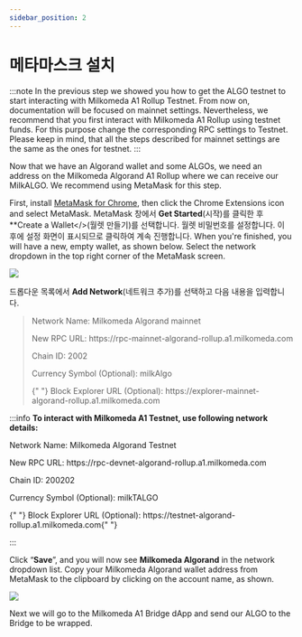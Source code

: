 ```yaml
---
sidebar_position: 2
---
```



# 메타마스크 설치

:::note
In the previous step we showed you how to get the ALGO testnet to start interacting with Milkomeda A1 Rollup Testnet. From now on, documentation will be focused on mainnet settings. Nevertheless, we recommend that you first interact with Milkomeda A1 Rollup using testnet funds. For this purpose change the corresponding RPC settings to Testnet. Please keep in mind, that all the steps described for mainnet settings are the same as the ones for testnet.
:::

Now that we have an Algorand wallet and some ALGOs, we need an address on the Milkomeda Algorand A1 Rollup where we can receive our MilkALGO. We recommend using MetaMask for this step.

First, install [MetaMask for Chrome](https://chrome.google.com/webstore/detail/metamask/nkbihfbeogaeaoehlefnkodbefgpgknn), then click the Chrome Extensions icon <img src={puzzleIcon} alt="" className="img-icon" /> and select MetaMask. MetaMask 창에서 **Get Started**(시작)를 클릭한 후 **Create a Wallet</>(월렛 만들기)를 선택합니다. 월렛 비밀번호를 설정합니다. 이 후에 설정 화면이 표시되므로 클릭하여 계속 진행합니다. When you're finished, you will have a new, empty wallet, as shown below. Select the network dropdown in the top right corner of the MetaMask screen.

![](/img/algorand-eth.png)

드롭다운 목록에서 **Add Network**(네트워크 추가)를 선택하고 다음 내용을 입력합니다.

> Network Name: Milkomeda Algorand mainnet
> 
> <p> New RPC URL: https://rpc-mainnet-algorand-rollup.a1.milkomeda.com </p> 
> 
> Chain ID: 2002
> 
> Currency Symbol (Optional): milkAlgo
> 
> <p>
>   {" "}
>   Block Explorer URL (Optional): https://explorer-mainnet-algorand-rollup.a1.milkomeda.com
> </p>
:::info
**To interact with Milkomeda A1 Testnet, use following network details:**

Network Name: Milkomeda Algorand Testnet
<p> New RPC URL: https://rpc-devnet-algorand-rollup.a1.milkomeda.com </p>
<p>Chain ID: 200202</p>
<p>Currency Symbol (Optional): milkTALGO</p>
<p>
  {" "}
  Block Explorer URL (Optional): https://testnet-algorand-rollup.a1.milkomeda.com{" "}
</p>
:::

Click “**Save**”, and you will now see **Milkomeda Algorand** in the network dropdown list. Copy your Milkomeda Algorand wallet address from MetaMask to the clipboard by clicking on the account name, as shown.

![](/img/algorand-milk.png)

Next we will go to the Milkomeda A1 Bridge dApp and send our ALGO to the Bridge to be wrapped.
